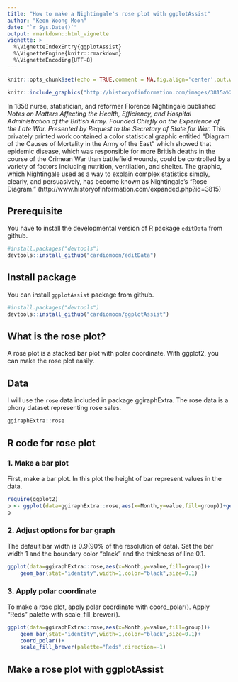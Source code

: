 ```yaml
---
title: "How to make a Nightingale's rose plot with ggplotAssist"
author: "Keon-Woong Moon"
date: "`r Sys.Date()`"
output: rmarkdown::html_vignette
vignette: >
  %\VignetteIndexEntry{ggplotAssist}
  %\VignetteEngine{knitr::rmarkdown}
  %\VignetteEncoding{UTF-8}
---
```

```r
knitr::opts_chunk$set(echo = TRUE,comment = NA,fig.align='center',out.width="90%")
```

```r
knitr::include_graphics("http://historyofinformation.com/images/3815a%20Large.jpg")
```

In 1858 nurse, statistician, and reformer Florence Nightingale published *Notes on Matters Affecting the Health, Efficiency, and Hospital Administration of the British Army. Founded Chiefly on the Experience of the Late War. Presented by Request to the Secretary of State for War.* This privately printed work contained a color statistical graphic entitled "Diagram of the Causes of Mortality in the Army of the East" which showed that epidemic disease, which was responsible for more British deaths in the course of the Crimean War than battlefield wounds, could be controlled by a variety of factors including nutrition, ventilation, and shelter. The graphic, which Nightingale used as a way to explain complex statistics simply, clearly, and persuasively, has become known as Nightingale's "Rose Diagram." 
(http://www.historyofinformation.com/expanded.php?id=3815)

## Prerequisite

You have to install the developmental version of R package `editData` from github.

```r
#install.packages("devtools")
devtools::install_github("cardiomoon/editData")
```

## Install package

You can install `ggplotAssist` package from github. 

```r
#install.packages("devtools")
devtools::install_github("cardiomoon/ggplotAssist")
```

## What is the rose plot?

A rose plot is a stacked bar plot with polar coordinate. With ggplot2, you can make the rose plot easily.

## Data

I will use the `rose` data included in package ggiraphExtra. The rose data is a phony dataset representing rose sales.

```r
ggiraphExtra::rose
```


## R code for rose plot


### 1. Make a bar plot


First, make a bar plot. In this plot the height of bar represent values in the data.

```r
require(ggplot2)
p <- ggplot(data=ggiraphExtra::rose,aes(x=Month,y=value,fill=group))+geom_bar(stat="identity")
p
```

### 2. Adjust options for bar graph

The default bar width is 0.9(90% of the resolution of data). Set the bar width 1 and the boundary color "black" and the thickness of line 0.1.

```r
ggplot(data=ggiraphExtra::rose,aes(x=Month,y=value,fill=group))+
    geom_bar(stat="identity",width=1,color="black",size=0.1)
```

### 3. Apply polar coordinate


To make a rose plot, apply polar coordinate with coord_polar(). Apply "Reds" palette with scale_fill_brewer().

```r
ggplot(data=ggiraphExtra::rose,aes(x=Month,y=value,fill=group))+
    geom_bar(stat="identity",width=1,color="black",size=0.1)+
    coord_polar()+
    scale_fill_brewer(palette="Reds",direction=-1)
```

## Make a rose plot with ggplotAssist

